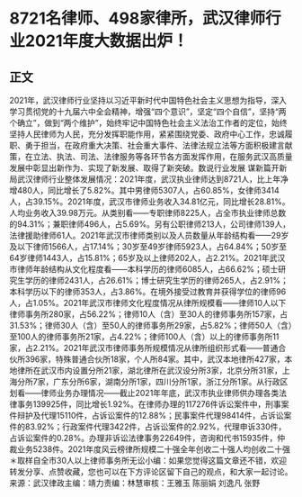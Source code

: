 # 8721名律师、498家律所，武汉律师行业2021年度大数据出炉！
## 正文
2021年，武汉律师行业坚持以习近平新时代中国特色社会主义思想为指导，深入学习贯彻党的十九届六中全会精神，增强“四个意识”，坚定“四个自信”，坚持“两个确立”，做到“两个维护”，始终牢记中国特色社会主义法治工作者的定位，始终坚持人民律师为人民，充分发挥职能作用，紧紧围绕党委、政府中心工作，忠诚履职、勇于担当，在政府重大决策、社会重大事件、法律法规立法等方面积极建言献策，在立法、执法、司法、法律服务等各环节各方面发挥作用，在服务武汉高质量发展中彰显出新作为、实现了新发展、取得了新突破。数说行业发展  谋新篇开新局武汉律师行业整体发展情况：2021年度，武汉执业律师达到8721人，比上年净增480人，同比增长了5.82%。其中男律师5307人，占60.85%，女律师3414人，占39.15%。2021年度，武汉市律师业务收入34.81亿元，同比增长28.81%。人均业务收入39.98万元。从类别看——专职律师8225人，占全市执业律师总数的94.31%；兼职律师496人，占5.69%。另有公职律师213人，公司律师139人，法律援助律师61人。2021年武汉市律师类别以及人员数量从年龄结构看——29岁及以下律师1566人，占17.14%；30岁至49岁律师5923人，占64.84%；50岁至64岁律师1443人，占15.81%；65岁及以上律师202人，占2.21%。2021年武汉市律师年龄结构从文化程度看——本科学历的律师6085人，占66.62%；硕士研究生学历的律师2431人，占26.61%；博士研究生学历的律师265人，占2.91%；本科学历以下的律师353人，占3.86%。在境外接受过教育并获得学位的律师96人，占1.05%。2021年武汉市律师文化程度情况从律所规模看——律师10人以下律师事务所280家，占56.22%；律师10人（含）至30人的律师事务所157家，占31.53%；律师30人（含）至50人的律师事务所29家，占5.82%；律师50人（含）至100人的律师事务所21家，占4.22%；律师100人（含）以上的律师事务所11家，占2.21%。2021年武汉市律师事务所规模情况从律所组织形式看——普通合伙所396家，特殊普通合伙所18家，个人所84家。其中，武汉本地律所427家，本地律所在武汉市内设置分所21家，湖北律所在武汉设分所3家，北京分所31家，上海分所7家，广东分所6家，湖南分所1家，四川分所1家，浙江分所1家。从行政区划看——律师业务办理情况——截止2021年年底，武汉市执业律师供办理各类法律事务139925件，同比增长1.92%。在律师办理的117276件诉讼案件中，刑事案件辩护及代理15110件，占诉讼案件的12.88%；民事案件代理98414件，占诉讼案件的83.92%；行政案件代理3422件，占诉讼案件的2.92%，代理申诉330件，占诉讼案件的0.28%。办理非诉讼法律事务22649件，咨询和代书15935件，仲裁业务5238件。2021年度风云榜律所规模二十强全年创收二十强人均创收二十强＊取样自全市30人以上律师事务所无讼小编：如果您觉得这篇文章还不错，欢迎转发分享、点赞收藏，您也可以在下方评论区留下自己的观点，和大家一起讨论。来源：武汉律政主编：靖力责编：林慧审核：王雅玉 陈丽娟 刘逸凡 张野